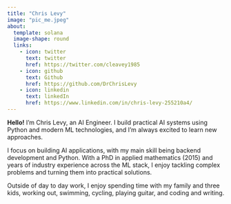 ```yaml
---
title: "Chris Levy"
image: "pic_me.jpeg"
about:
  template: solana
  image-shape: round
  links:
    - icon: twitter
      text: twitter
      href: https://twitter.com/cleavey1985
    - icon: github
      text: Github
      href: https://github.com/DrChrisLevy
    - icon: linkedin
      text: linkedIn
      href: https://www.linkedin.com/in/chris-levy-255210a4/
---
```


**Hello!** I'm Chris Levy, an AI Engineer. I build practical AI systems using Python and modern ML technologies, and I'm always excited to learn new approaches.

I focus on building AI applications, with my main skill being backend development and Python. With a PhD in applied mathematics (2015) and years of industry experience across the ML stack, I enjoy tackling complex problems and turning them into practical solutions.

Outside of day to day work, I enjoy spending time with my family and three kids, working out, swimming, cycling, playing guitar, and coding and writing.